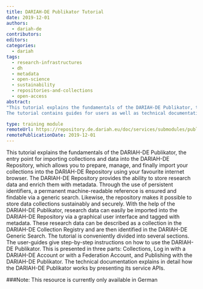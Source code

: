 ```yaml
---
title: DARIAH-DE Publikator Tutorial
date: 2019-12-01
authors:
  - dariah-de
contributors:
editors:
categories:
  - dariah
tags:
  - research-infrastructures
  - dh
  - metadata
  - open-science
  - sustainability
  - repositories-and-collections
  - open-access
abstract:
"This tutorial explains the fundamentals of the DARIAH-DE Publikator, the entry point for importing collections and research data into the DARIAH-DE Repository, which allows you to prepare, manage, and finally import your collections into the DARIAH-DE Repository using your favourite internet browser.
The tutorial contains guides for users as well as technical documentation. The user guides are  conveniently organized into three sections: Collections, Log in with a DARIAH-DE Account or with a Federation Account, and Publishing with the DARIAH-DE Publikator. Every section has examples to explain different aspects of the DARIAH-DE Publikator."

type: training module
remoteUrl: https://repository.de.dariah.eu/doc/services/submodules/publikator/docs/index.html
remotePublicationDate: 2019-12-01
---
```


This tutorial explains the fundamentals of the DARIAH-DE Publikator, the entry
point for importing collections and data into the DARIAH-DE Repository, which
allows you to prepare, manage, and finally import your collections into the
DARIAH-DE Repository using your favourite internet browser. The DARIAH-DE
Repository provides the ability to store research data and enrich them with
metadata. Through the use of persistent identifiers, a permanent
machine-readable reference is ensured and findable via a generic search.
Likewise, the repository makes it possible to store data collections sustainably
and securely. With the help of the DARIAH-DE Publikator, research data can
easily be imported into the DARIAH-DE Repository via a graphical user interface
and tagged with metadata. These research data can be described as a collection
in the DARIAH-DE Collection Registry and are then identified in the DARIAH-DE
Generic Search. The tutorial is conveniently divided into several sections. The
user-guides give step-by-step instructions on how to use the DARIAH-DE
Publikator. This is presented in three parts: Collections, Log in with a
DARIAH-DE Account or with a Federation Account, and Publishing with the
DARIAH-DE Publikator. The technical documentation explains in detail how the
DARIAH-DE Publikator works by presenting its service APIs.

###Note: This resource is currently only available in German

<CTA
  title="Interested in learning more?"
  subtitle="Go to the DARIAH-DE Publikator Tutorial"
  url="https://repository.de.dariah.eu/doc/services/submodules/publikator/docs/index.html"
/>
